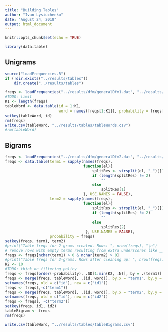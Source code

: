 ```yaml
---
title: "Building Tables"
author: "Ivan Lysiuchenko"
date: "August 24, 2018"
output: html_document
---
```


```r
knitr::opts_chunk$set(echo = TRUE)
```

```r
library(data.table)
```

## Unigrams

```r
source("loadFrequencies.R")
if (!dir.exists("../results/tables"))
    dir.create("../results/tables")

freqs <- loadFrequencies("../results/dfm/generalDfm1.dat", "../results/dfm/freq1.dat")
#TODO: limit
K1 <- length(freqs)
tableWord <- data.table(id = 1:K1, 
                        word = names(freqs[1:K1]), probability = freqs[1:K1])
setkey(tableWord, id)
rm(freqs)
write.csv(tableWord, "../results/tables/tableWords.csv")
#rm(tableWord)
```

## Bigrams

```r
freqs <- loadFrequencies("../results/dfm/generalDfm2.dat", "../results/dfm/freq2.dat")
freqs <- data.table(term1 = sapply(names(freqs), 
                                   function(el){
                                       splitRes <- strsplit(el, "_")[[1]]
                                       if (length(splitRes) != 2)
                                           ""
                                       else
                                           splitRes[1]
                                   }, USE.NAMES = FALSE),
                    term2 = sapply(names(freqs), 
                                   function(el){
                                       splitRes <- strsplit(el, "_")[[1]]
                                       if (length(splitRes) != 2)
                                           ""
                                       else
                                           splitRes[2]
                                    }, USE.NAMES = FALSE),
                    probability = freqs)
setkey(freqs, term1, term2)
#print("Table freqs for 2-grams created. Rows: ", nrow(freqs), "\n")
# remove rows with empty terms resulting from extra underscores like ___cat or dog___
freqs <- freqs[nchar(term1) > 0 & nchar(term2) > 0]
#print("Table freqs for 2-grams. Rows after cleaning up: ", nrow(freqs), "\n")
K2 <- 10
#TODO: think on filtering policy
freqs <- freqs[order(-probability), .SD[1:min(K2, .N)], by = .(term1)]
freqs <- merge(freqs, tableWord[, .(id, word)], by.x = "term1", by.y = "word")
setnames(freqs, old = c("id"), new = c("id1"))
freqs <- freqs[,-c("term1")]
freqs <- merge(freqs, tableWord[, .(id, word)], by.x = "term2", by.y = "word")
setnames(freqs, old = c("id"), new = c("id2"))
freqs <- freqs[, -c("term2")]
setkey(freqs, id1, id2)
tableBigram <- freqs
rm(freqs)

write.csv(tableWord, "../results/tables/tableBigrams.csv")
```
